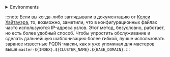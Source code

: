 


<details>
<summary>Environments</summary>

### Базовые переменные окружения:

Для начала зададим переменные окружния, определяющие расположение файлов и сам кластер

<CodeBlock language="bash">
{`export BASE_K8S_PATH="${CUSTOM_VALUE.kuberneteBaseFolderPath.value}"
  export BASE_KUBELET_PATH="${CUSTOM_VALUE.kuberneteKubeletFolderPath.value}"
  export CLUSTER_NAME="${CUSTOM_VALUE.kubernetesClusterName.value}"
  export CRI_ENDPOINT="${CUSTOM_VALUE.criEndpoint.value}"
  export BASE_DOCKER_REGISTRY="${CUSTOM_VALUE.baseDockerRegistry.value}"
  export PAUSED_IMAGE="${CUSTOM_VALUE.pausedImage.value}"
  export BASE_DOMAIN="${CUSTOM_VALUE.kubernetesBaseDomain.value}"

  export BASE_CLUSTER_DOMAIN=$\{CLUSTER_NAME\}.$\{BASE_DOMAIN\}
  export FULL_HOST_NAME=$\{HOST_NAME\}.$\{BASE_CLUSTER_DOMAIN\}
  export ETCD_INITIAL_CLUSTER="$\{FULL_HOST_NAME\}=https://$\{MACHINE_LOCAL_ADDRESS\}:$\{ETCD_PEER_PORT\}"
  export ETCD_SERVERS="https://127.0.0.1:$\{ETCD_SERVER_PORT\}"
`}
</CodeBlock>

### Переменные окружения сертификатов:
<CodeBlock language="bash">
{`export ETCD_CA_CN="${CERTIFICATES.etcdCA.cname}"
  export ETCD_CA_CRT_PATH="${CERTIFICATES.etcdCA.crtPath}"
  export ETCD_CA_CSR_CONF="${CERTIFICATES.etcdCA.crtConf}"
  export ETCD_CA_KEY_PATH="${CERTIFICATES.etcdCA.keyPath}"
  export ETCD_CA_KEY_SIZE=${CERTIFICATES.etcdCA.keySize}

  export FRONT_PROXY_CA_CN="${CERTIFICATES.frontProxyCA.cname}"
  export FRONT_PROXY_CA_CRT_PATH="${CERTIFICATES.frontProxyCA.crtPath}"
  export FRONT_PROXY_CA_CSR_CONF="${CERTIFICATES.frontProxyCA.crtConf}"
  export FRONT_PROXY_CA_KEY_PATH="${CERTIFICATES.frontProxyCA.keyPath}"
  export FRONT_PROXY_CA_KEY_SIZE=${CERTIFICATES.frontProxyCA.keySize}

  export KUBERNETES_CA_CN="${CERTIFICATES.kubernetesCA.cname}"
  export KUBERNETES_CA_CRT_PATH="${CERTIFICATES.kubernetesCA.crtPath}"
  export KUBERNETES_CA_CSR_CONF="${CERTIFICATES.kubernetesCA.crtConf}"
  export KUBERNETES_CA_KEY_PATH="${CERTIFICATES.kubernetesCA.keyPath}"
  export KUBERNETES_CA_KEY_SIZE=${CERTIFICATES.kubernetesCA.keySize}

  export CONTROLLER_MANAGER_CLIENT_CN="${CERTIFICATES.controllerManagerClient.cname}"
  export CONTROLLER_MANAGER_CLIENT_CRT_CONF="${CERTIFICATES.controllerManagerClient.crtConf}"
  export CONTROLLER_MANAGER_CLIENT_CRT_PATH="${CERTIFICATES.controllerManagerClient.crtPath}"
  export CONTROLLER_MANAGER_CLIENT_CSR_PATH="${CERTIFICATES.controllerManagerClient.csrPath}"
  export CONTROLLER_MANAGER_CLIENT_KEY_PATH="${CERTIFICATES.controllerManagerClient.keyPath}"
  export CONTROLLER_MANAGER_CLIENT_KEY_SIZE=${CERTIFICATES.controllerManagerClient.keySize}

  export ETCD_CLIENT_CN="${CERTIFICATES.etcdClient.cname}"
  export ETCD_CLIENT_CRT_CONF="${CERTIFICATES.etcdClient.crtConf}"
  export ETCD_CLIENT_CRT_PATH="${CERTIFICATES.etcdClient.crtPath}"
  export ETCD_CLIENT_CSR_PATH="${CERTIFICATES.etcdClient.csrPath}"
  export ETCD_CLIENT_KEY_PATH="${CERTIFICATES.etcdClient.keyPath}"
  export ETCD_CLIENT_KEY_SIZE=${CERTIFICATES.etcdClient.keySize}

  export ETCD_PEER_CRT_CONF="${CERTIFICATES.etcdPeer.crtConf}"
  export ETCD_PEER_CRT_PATH="${CERTIFICATES.etcdPeer.crtPath}"
  export ETCD_PEER_CSR_PATH="${CERTIFICATES.etcdPeer.csrPath}"
  export ETCD_PEER_KEY_PATH="${CERTIFICATES.etcdPeer.keyPath}"
  export ETCD_PEER_KEY_SIZE=${CERTIFICATES.etcdPeer.keySize}

  export ETCD_SERVER_CRT_CONF="${CERTIFICATES.etcdServer.crtConf}"
  export ETCD_SERVER_CRT_PATH="${CERTIFICATES.etcdServer.crtPath}"
  export ETCD_SERVER_CSR_PATH="${CERTIFICATES.etcdServer.csrPath}"
  export ETCD_SERVER_KEY_PATH="${CERTIFICATES.etcdServer.keyPath}"
  export ETCD_SERVER_KEY_SIZE=${CERTIFICATES.etcdServer.keySize}

  export KUBELET_CLIENT_CRT_CONF="${CERTIFICATES.kubeletClient.crtConf}"
  export KUBELET_CLIENT_CRT_PATH="${CERTIFICATES.kubeletClient.crtPath}"
  export KUBELET_CLIENT_CSR_PATH="${CERTIFICATES.kubeletClient.csrPath}"
  export KUBELET_CLIENT_KEY_PATH="${CERTIFICATES.kubeletClient.keyPath}"
  export KUBELET_CLIENT_KEY_SIZE=${CERTIFICATES.kubeletClient.keySize}

  export KUBELET_SERVER_CRT_CONF="${CERTIFICATES.kubeletServer.crtConf}"
  export KUBELET_SERVER_CRT_PATH="${CERTIFICATES.kubeletServer.crtPath}"
  export KUBELET_SERVER_CSR_PATH="${CERTIFICATES.kubeletServer.csrPath}"
  export KUBELET_SERVER_KEY_PATH="${CERTIFICATES.kubeletServer.keyPath}"
  export KUBELET_SERVER_KEY_SIZE=${CERTIFICATES.kubeletServer.keySize}

  export KUBERNETES_ADMIN_CLIENT_CN="${CERTIFICATES.kubernetesAdminClient.cname}"
  export KUBERNETES_ADMIN_CLIENT_CRT_CONF="${CERTIFICATES.kubernetesAdminClient.crtConf}"
  export KUBERNETES_ADMIN_CLIENT_CRT_PATH="${CERTIFICATES.kubernetesAdminClient.crtPath}"
  export KUBERNETES_ADMIN_CLIENT_CSR_PATH="${CERTIFICATES.kubernetesAdminClient.csrPath}"
  export KUBERNETES_ADMIN_CLIENT_KEY_PATH="${CERTIFICATES.kubernetesAdminClient.keyPath}"
  export KUBERNETES_ADMIN_CLIENT_KEY_SIZE=${CERTIFICATES.kubernetesAdminClient.keySize}

  export KUBERNETES_ETCD_CLIENT_CN="${CERTIFICATES.kubernetesEtcdClient.cname}"
  export KUBERNETES_ETCD_CLIENT_CRT_CONF="${CERTIFICATES.kubernetesEtcdClient.crtConf}"
  export KUBERNETES_ETCD_CLIENT_CRT_PATH="${CERTIFICATES.kubernetesEtcdClient.crtPath}"
  export KUBERNETES_ETCD_CLIENT_CSR_PATH="${CERTIFICATES.kubernetesEtcdClient.csrPath}"
  export KUBERNETES_ETCD_CLIENT_KEY_PATH="${CERTIFICATES.kubernetesEtcdClient.keyPath}"
  export KUBERNETES_ETCD_CLIENT_KEY_SIZE=${CERTIFICATES.kubernetesEtcdClient.keySize}

  export KUBERNETES_FRONT_PROXY_CLIENT_CN="${CERTIFICATES.kubernetesFrontProxyClient.cname}"
  export KUBERNETES_FRONT_PROXY_CLIENT_CRT_CONF="${CERTIFICATES.kubernetesFrontProxyClient.crtConf}"
  export KUBERNETES_FRONT_PROXY_CLIENT_CRT_PATH="${CERTIFICATES.kubernetesFrontProxyClient.crtPath}"
  export KUBERNETES_FRONT_PROXY_CLIENT_CSR_PATH="${CERTIFICATES.kubernetesFrontProxyClient.csrPath}"
  export KUBERNETES_FRONT_PROXY_CLIENT_KEY_PATH="${CERTIFICATES.kubernetesFrontProxyClient.keyPath}"
  export KUBERNETES_FRONT_PROXY_CLIENT_KEY_SIZE=${CERTIFICATES.kubernetesFrontProxyClient.keySize}

  export KUBERNETES_KUBELET_CLIENT_CN="${CERTIFICATES.kubernetesKubeletClient.cname}"
  export KUBERNETES_KUBELET_CLIENT_CRT_CONF="${CERTIFICATES.kubernetesKubeletClient.crtConf}"
  export KUBERNETES_KUBELET_CLIENT_CRT_PATH="${CERTIFICATES.kubernetesKubeletClient.crtPath}"
  export KUBERNETES_KUBELET_CLIENT_CSR_PATH="${CERTIFICATES.kubernetesKubeletClient.csrPath}"
  export KUBERNETES_KUBELET_CLIENT_KEY_PATH="${CERTIFICATES.kubernetesKubeletClient.keyPath}"
  export KUBERNETES_KUBELET_CLIENT_KEY_SIZE=${CERTIFICATES.kubernetesKubeletClient.keySize}

  export KUBERNETES_SERVER_CN="${CERTIFICATES.kubernetesServer.cname}"
  export KUBERNETES_SERVER_CRT_CONF="${CERTIFICATES.kubernetesServer.crtConf}"
  export KUBERNETES_SERVER_CRT_PATH="${CERTIFICATES.kubernetesServer.crtPath}"
  export KUBERNETES_SERVER_CSR_PATH="${CERTIFICATES.kubernetesServer.csrPath}"
  export KUBERNETES_SERVER_KEY_PATH="${CERTIFICATES.kubernetesServer.keyPath}"
  export KUBERNETES_SERVER_KEY_SIZE=${CERTIFICATES.kubernetesServer.keySize}

  export KUBERNETES_SUPER_ADMIN_CLIENT_CN="${CERTIFICATES.kubernetesSuperAdminClient.cname}"
  export KUBERNETES_SUPER_ADMIN_CLIENT_CRT_CONF="${CERTIFICATES.kubernetesSuperAdminClient.crtConf}"
  export KUBERNETES_SUPER_ADMIN_CLIENT_CRT_PATH="${CERTIFICATES.kubernetesSuperAdminClient.crtPath}"
  export KUBERNETES_SUPER_ADMIN_CLIENT_CSR_PATH="${CERTIFICATES.kubernetesSuperAdminClient.csrPath}"
  export KUBERNETES_SUPER_ADMIN_CLIENT_KEY_PATH="${CERTIFICATES.kubernetesSuperAdminClient.keyPath}"
  export KUBERNETES_SUPER_ADMIN_CLIENT_KEY_SIZE=${CERTIFICATES.kubernetesSuperAdminClient.keySize}

  export SCHEDULER_CLIENT_CN="${CERTIFICATES.schedulerClient.cname}"
  export SCHEDULER_CLIENT_CRT_CONF="${CERTIFICATES.schedulerClient.crtConf}"
  export SCHEDULER_CLIENT_CRT_PATH="${CERTIFICATES.schedulerClient.crtPath}"
  export SCHEDULER_CLIENT_CSR_PATH="${CERTIFICATES.schedulerClient.csrPath}"
  export SCHEDULER_CLIENT_KEY_PATH="${CERTIFICATES.schedulerClient.keyPath}"
  export SCHEDULER_CLIENT_KEY_SIZE=${CERTIFICATES.schedulerClient.keySize}

  export KUBERNETES_SERVICE_ACCOUNT_CRT_PATH="${CERTIFICATES.kubernetesSA.crtPath}"
  export KUBERNETES_SERVICE_ACCOUNT_KEY_PATH="${CERTIFICATES.kubernetesSA.keyPath}"

  export KUBELET_CURRENT_CLIENT_CRT_PATH="${CERTIFICATES.kubernetesCureentClient.crtPath}"
  export KUBELET_CURRENT_SERVER_CRT_PATH="${CERTIFICATES.kubernetesCureentServer.crtPath}"

`}
</CodeBlock>


### Переменные окружения сети:

:::warning
Просьба обратить внимание, что я не указал тут подсеть для подов, тк по моему мнению этим должен управлять сетевой плагин, а не компоненты управляющего контура.
:::

<CodeBlock language="bash">
{`export SERVICE_CIDR="${CUSTOM_VALUE.kubernetesServiceCIDR.value}"
  export SERVICE_DNS="${CUSTOM_VALUE.kubernetesDNSAddress.value}"
  export SERVICE_KUBE_API="${CUSTOM_VALUE.kubernetesDefaultInternalAddress.value}"
  export MACHINE_LOCAL_ADDRESS=${CUSTOM_VALUE.virtualMachineLocalAddress.value}
`}
</CodeBlock>

Заранее определяем список слушающих портов, будут нам полезны для понимания кто что использует

<CodeBlock language="bash">
{`export ETCD_METRICS_PORT=${PORTS.etcdMetricServer.portNumber}
  export ETCD_PEER_PORT=${PORTS.etcdPeer.portNumber}
  export ETCD_SERVER_PORT=${PORTS.etcdServer.portNumber}
  export KUBE_APISERVER_PORT=${PORTS.kubeAPIServer.portNumber}
  export KUBE_CONTROLLER_MANAGER_PORT=${PORTS.kubeControllerManager.portNumber}
  export KUBELET_HEALTHZ_PORT=${PORTS.kubeletHealthz.portNumber}
  export KUBELET_READ_ONLY_PORT=${PORTS.kubeletReadOnlyPort.portNumber}
  export KUBELET_SERVER_PORT=${PORTS.kubeletServer.portNumber}
  export KUBE_SCHEDULER_PORT=${PORTS.kubeScheduler.portNumber}
`}
</CodeBlock>

<CodeBlock language="bash">
{`

`}
</CodeBlock>

### Версии компонентов

<CodeBlock language="bash">
{`export RUNC_VERSION="${COMPONENTS_VERSION.runc.value}"
  export KUBERNETES_VERSION="${COMPONENTS_VERSION.kubernetes.value}"
  export ETCD_TOOL_VERSION="${COMPONENTS_VERSION.etcdctl.value}"
  export ETCD_VERSION="${COMPONENTS_VERSION.etcd.value}"
  export CONTAINERD_VERSION="${COMPONENTS_VERSION.containerd.value}"
  export CRICTL_VERSION="${COMPONENTS_VERSION.crictl.value}"
`}
</CodeBlock>


### Переменные окружения ETCD

```bash
# Список ETCD Servers
export ETCD_SERVERS="https://${MACHINE_LOCAL_ADDRESS}:${ETCD_SERVER_PORT}"

# Список ETCD Peers
export ETCD_INITIAL_CLUSTER="${FULL_HOST_NAME}=https://${MACHINE_LOCAL_ADDRESS}:${ETCD_PEER_PORT}"
```
</details>

:::note
Если вы когда-либо заглядывали в документацию от [Келси Хайтауэра](https://github.com/kelseyhightower/kubernetes-the-hard-way), то, возможно, заметили, что в конфигурационных файлах часто используются IP-адреса узлов. Этот метод, безусловно, работает, но есть более удобный способ. Чтобы упростить обслуживание и сделать дальнейшую шаблонизацию более гибкой, лучше использовать заранее известные FQDN-маски, как я уже упоминал для мастеров выше ```master-${INDEX}.${CLUSTER_NAME}.${BASE_DOMAIN}```.
:::
